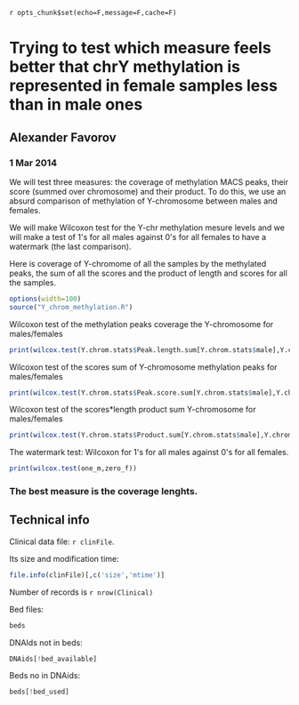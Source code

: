 `r opts_chunk$set(echo=F,message=F,cache=F)`


Trying to test which measure feels better that chrY methylation is represented in female samples less than in male ones
========================================================

Alexander Favorov 
-------------------------------------------------------

### 1 Mar 2014


We will test three measures: the coverage of methylation MACS peaks, their score (summed over chromosome) and their product.
To do this, we use an absurd comparison of methylation of Y-chromosome between males and females.

We will make Wilcoxon test for the Y-chr methylation mesure levels and we will make a test of 1&#39;s for all males against 0&#39;s for all females to have a watermark (the last comparison).

Here is coverage of Y-chromome of all the samples by the methylated peaks, the sum of all the scores and the product of length and scores for all the samples.

```r
options(width=100)
source("Y_chrom_methylation.R")
```

Wilcoxon test of the methylation peaks coverage the Y-chromosome for males/females 

```r
print(wilcox.test(Y.chrom.stats$Peak.length.sum[Y.chrom.stats$male],Y.chrom.stats$Peak.length.sum[!Y.chrom.stats$male]))
```
Wilcoxon test of the scores sum of Y-chromosome methylation peaks for males/females 

```r
print(wilcox.test(Y.chrom.stats$Peak.score.sum[Y.chrom.stats$male],Y.chrom.stats$Peak.score.sum[!Y.chrom.stats$male]))
```

Wilcoxon test of the scores*length product sum Y-chromosome for males/females 
```r
print(wilcox.test(Y.chrom.stats$Product.sum[Y.chrom.stats$male],Y.chrom.stats$Product.sum[!Y.chrom.stats$male]))
```

The watermark test:  Wilcoxon for 1&#39;s for all males against 0&#39;s for all females.
```r
print(wilcox.test(one_m,zero_f))
```
### The best measure is the coverage lenghts.


Technical info
-------------------------------
Clinical data file: `r clinFile`.

Its size and modification time: 
```r
file.info(clinFile)[,c('size','mtime')] 
```
Number of records is `r nrow(Clinical)`

Bed files:
```r
beds
```
DNAIds not in beds:
```r
DNAids[!bed_available]
```
Beds no in DNAids:
```r
beds[!bed_used]
```
